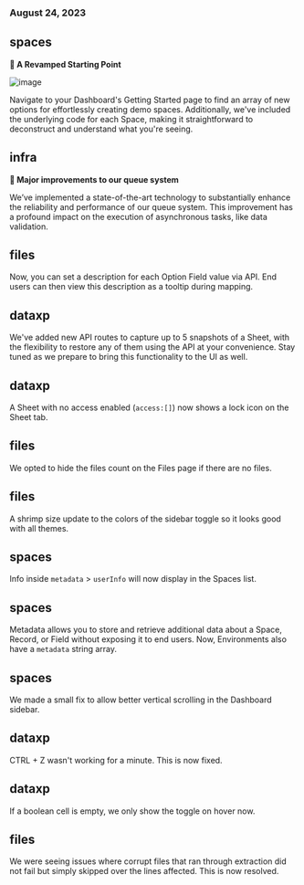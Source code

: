 ### August 24, 2023

## spaces

**🚀 A Revamped Starting Point**

![image](../changelog/images/get-started.png)

Navigate to your Dashboard's Getting Started page to find an array of new options for effortlessly creating demo spaces. Additionally, we've included the underlying code for each Space, making it straightforward to deconstruct and understand what you're seeing.

## infra

**🚀 Major improvements to our queue system**

We’ve implemented a state-of-the-art technology to substantially enhance the reliability and performance of our queue system. This improvement has a profound impact on the execution of asynchronous tasks, like data validation.

## files

Now, you can set a description for each Option Field value via API.
End users can then view this description as a tooltip during mapping.

## dataxp

We've added new API routes to capture up to 5 snapshots of a Sheet, with the
flexibility to restore any of them using the API at your convenience. Stay
tuned as we prepare to bring this functionality to the UI as well.

## dataxp

A Sheet with no access enabled (`access:[]`) now shows a lock icon on the
Sheet tab.

## files

We opted to hide the files count on the Files page if there are no files.

## files

A shrimp size update to the colors of the sidebar toggle so it looks good
with all themes.

## spaces

Info inside `metadata` > `userInfo` will now display in the Spaces list.

## spaces

Metadata allows you to store and retrieve additional data about a Space,
Record, or Field without exposing it to end users. Now, Environments also
have a `metadata` string array.

## spaces

We made a small fix to allow better vertical scrolling in the Dashboard
sidebar.

## dataxp

CTRL + Z wasn't working for a minute. This is now fixed.

## dataxp

If a boolean cell is empty, we only show the toggle on hover now.

## files

We were seeing issues where corrupt files that ran through extraction did
not fail but simply skipped over the lines affected. This is now resolved.
